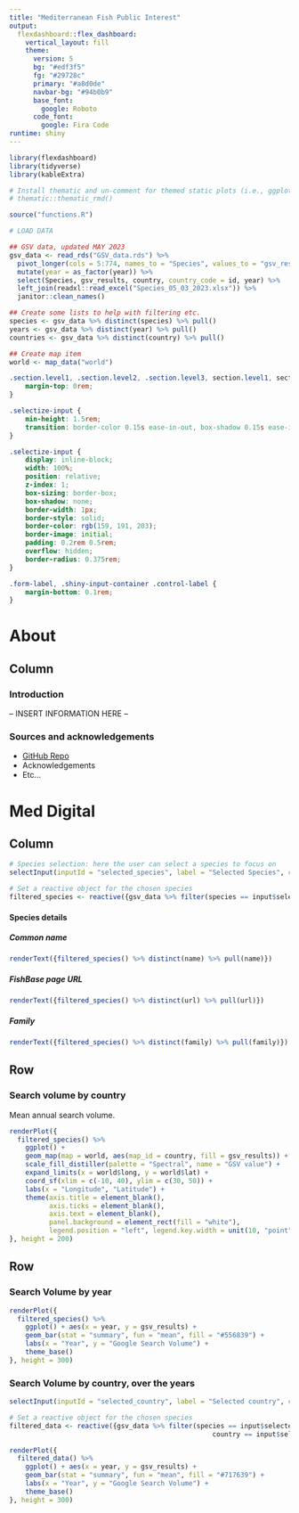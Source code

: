 ```yaml
---
title: "Mediterranean Fish Public Interest"
output: 
  flexdashboard::flex_dashboard:
    vertical_layout: fill
    theme: 
      version: 5
      bg: "#edf3f5"
      fg: "#29728c" 
      primary: "#a8d0de"
      navbar-bg: "#94b0b9"
      base_font: 
        google: Roboto
      code_font:
        google: Fira Code
runtime: shiny
---
```


```r
library(flexdashboard)
library(tidyverse)
library(kableExtra)

# Install thematic and un-comment for themed static plots (i.e., ggplot2)
# thematic::thematic_rmd()

source("functions.R")

# LOAD DATA

## GSV data, updated MAY 2023
gsv_data <- read_rds("GSV_data.rds") %>% 
  pivot_longer(cols = 5:774, names_to = "Species", values_to = "gsv_results") %>% 
  mutate(year = as_factor(year)) %>% 
  select(Species, gsv_results, country, country_code = id, year) %>% 
  left_join(readxl::read_excel("Species_05_03_2023.xlsx")) %>% 
  janitor::clean_names()

## Create some lists to help with filtering etc.
species <- gsv_data %>% distinct(species) %>% pull()
years <- gsv_data %>% distinct(year) %>% pull()
countries <- gsv_data %>% distinct(country) %>% pull()

## Create map item
world <- map_data("world")

```

<!-- CSS customisation for some elements -->
```css
.section.level1, .section.level2, .section.level3, section.level1, section.level2, section.level3 {
    margin-top: 0rem;
}

.selectize-input {
    min-height: 1.5rem;
    transition: border-color 0.15s ease-in-out, box-shadow 0.15s ease-in-out;
}

.selectize-input {
    display: inline-block;
    width: 100%;
    position: relative;
    z-index: 1;
    box-sizing: border-box;
    box-shadow: none;
    border-width: 1px;
    border-style: solid;
    border-color: rgb(159, 191, 203);
    border-image: initial;
    padding: 0.2rem 0.5rem;
    overflow: hidden;
    border-radius: 0.375rem;
}

.form-label, .shiny-input-container .control-label {
    margin-bottom: 0.1rem;
}

```

About
=======================================================
<!-- First page -->

Column {data-width=600}
-------------------------------------------------------

### Introduction

-- INSERT INFORMATION HERE --

### Sources and acknowledgements

- [GitHub Repo](https://github.com/valesbra/MedRecDigital)
- Acknowledgements
- Etc...


Med Digital {data-orientation=rows}
=======================================================
<!-- Second page -->

Column {.sidebar data-width=400}
-------------------------------------
```r
# Species selection: here the user can select a species to focus on
selectInput(inputId = "selected_species", label = "Selected Species", choices = species)

# Set a reactive object for the chosen species
filtered_species <- reactive({gsv_data %>% filter(species == input$selected_species)})

```

#### Species details

##### **Common name**
```r
renderText({filtered_species() %>% distinct(name) %>% pull(name)})
```

##### **FishBase page URL**
```r
renderText({filtered_species() %>% distinct(url) %>% pull(url)})

```

##### **Family**
```r
renderText({filtered_species() %>% distinct(family) %>% pull(family)})

```

Row {data-height=35%}
-------------------------------------
### Search volume by country
Mean annual search volume.

```r

renderPlot({
  filtered_species() %>% 
    ggplot() +
    geom_map(map = world, aes(map_id = country, fill = gsv_results)) + 
    scale_fill_distiller(palette = "Spectral", name = "GSV value") +
    expand_limits(x = world$long, y = world$lat) +
    coord_sf(xlim = c(-10, 40), ylim = c(30, 50)) +
    labs(x = "Longitude", "Latitude") +
    theme(axis.title = element_blank(), 
          axis.ticks = element_blank(),
          axis.text = element_blank(),
          panel.background = element_rect(fill = "white"), 
          legend.position = "left", legend.key.width = unit(10, "point"), legend.key.height = unit(30, "point"))
}, height = 200)

```

Row {data-height=65%}
-------------------------------------
### Search Volume by **year**

```r

renderPlot({
  filtered_species() %>% 
    ggplot() + aes(x = year, y = gsv_results) + 
    geom_bar(stat = "summary", fun = "mean", fill = "#556839") +
    labs(x = "Year", y = "Google Search Volume") +
    theme_base()
}, height = 300)

```

### Search Volume by **country**, over the years

```r
selectInput(inputId = "selected_country", label = "Selected country", choices = countries)

# Set a reactive object for the chosen species
filtered_data <- reactive({gsv_data %>% filter(species == input$selected_species,
                                                   country == input$selected_country)})

renderPlot({
  filtered_data() %>% 
    ggplot() + aes(x = year, y = gsv_results) + 
    geom_bar(stat = "summary", fun = "mean", fill = "#717639") +
    labs(x = "Year", y = "Google Search Volume") + 
    theme_base()
}, height = 300)

```


